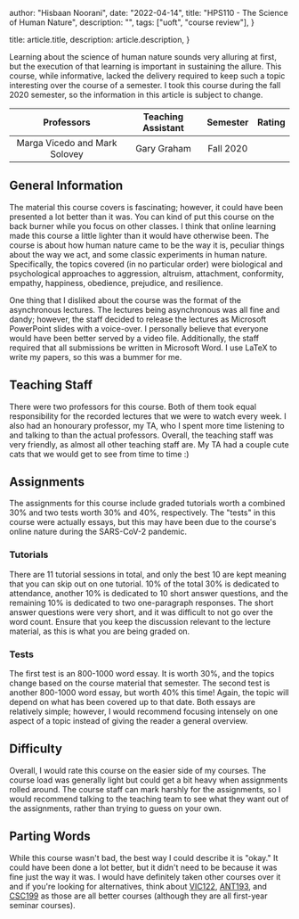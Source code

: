 
  author: "Hisbaan Noorani",
  date: "2022-04-14",
  title: "HPS110 - The Science of Human Nature",
  description: "",
  tags: ["uoft", "course review"],
}

  title: article.title,
  description: article.description,
}


Learning about the science of human nature sounds very alluring at first, but the execution of that learning is important in sustaining the allure. This course, while informative, lacked the delivery required to keep such a topic interesting over the course of a semester. I took this course during the fall 2020 semester, so the information in this article is subject to change.

|          Professors           | Teaching Assistant | Semester  |                                           Rating                                            |
| :---------------------------: | :----------------: | :-------: | :-----------------------------------------------------------------------------------------: |
| Marga Vicedo and Mark Solovey |    Gary Graham     | Fall 2020 | <div className="flex"><FaStar /><FaStar /><FaStarHalfAlt /><FaRegStar /><FaRegStar /></div> |

## General Information

The material this course covers is fascinating; however, it could have been presented a lot better than it was. You can kind of put this course on the back burner while you focus on other classes. I think that online learning made this course a little lighter than it would have otherwise been. The course is about how human nature came to be the way it is, peculiar things about the way we act, and some classic experiments in human nature. Specifically, the topics covered (in no particular order) were biological and psychological approaches to aggression, altruism, attachment, conformity, empathy, happiness, obedience, prejudice, and resilience.

One thing that I disliked about the course was the format of the asynchronous lectures. The lectures being asynchronous was all fine and dandy; however, the staff decided to release the lectures as Microsoft PowerPoint slides with a voice-over. I personally believe that everyone would have been better served by a video file. Additionally, the staff required that all submissions be written in Microsoft Word. I use LaTeX to write my papers, so this was a bummer for me.

## Teaching Staff

There were two professors for this course. Both of them took equal responsibility for the recorded lectures that we were to watch every week. I also had an honourary professor, my TA, who I spent more time listening to and talking to than the actual professors. Overall, the teaching staff was very friendly, as almost all other teaching staff are. My TA had a couple cute cats that we would get to see from time to time :)

## Assignments

The assignments for this course include graded tutorials worth a combined 30% and two tests worth 30% and 40%, respectively. The "tests" in this course were actually essays, but this may have been due to the course's online nature during the SARS-CoV-2 pandemic.

### Tutorials

There are 11 tutorial sessions in total, and only the best 10 are kept meaning that you can skip out on one tutorial. 10% of the total 30% is dedicated to attendance, another 10% is dedicated to 10 short answer questions, and the remaining 10% is dedicated to two one-paragraph responses. The short answer questions were very short, and it was difficult to not go over the word count. Ensure that you keep the discussion relevant to the lecture material, as this is what you are being graded on.

### Tests

The first test is an 800-1000 word essay. It is worth 30%, and the topics change based on the course material that semester. The second test is another 800-1000 word essay, but worth 40% this time! Again, the topic will depend on what has been covered up to that date. Both essays are relatively simple; however, I would recommend focusing intensely on one aspect of a topic instead of giving the reader a general overview.

## Difficulty

Overall, I would rate this course on the easier side of my courses. The course load was generally light but could get a bit heavy when assignments rolled around. The course staff can mark harshly for the assignments, so I would recommend talking to the teaching team to see what they want out of the assignments, rather than trying to guess on your own.

## Parting Words

While this course wasn't bad, the best way I could describe it is "okay." It could have been done a lot better, but it didn't need to be because it was fine just the way it was. I would have definitely taken other courses over it and if you're looking for alternatives, think about [VIC122](https://hisbaan.com/articles/vic122-review), [ANT193](https://hisbaan.com/articles/ant193-review), and [CSC199](https://hisbaan.com/articles/csc199-review) as those are all better courses (although they are all first-year seminar courses).
